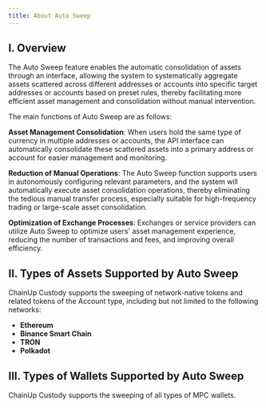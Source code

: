 ```yaml
---
title: About Auto Sweep
---
```


## I. Overview

The Auto Sweep feature enables the automatic consolidation of assets through an interface, allowing the system to systematically aggregate assets scattered across different addresses or accounts into specific target addresses or accounts based on preset rules, thereby facilitating more efficient asset management and consolidation without manual intervention.

The main functions of Auto Sweep are as follows:

**Asset Management Consolidation**: When users hold the same type of currency in multiple addresses or accounts, the API interface can automatically consolidate these scattered assets into a primary address or account for easier management and monitoring.

**Reduction of Manual Operations**: The Auto Sweep function supports users in autonomously configuring relevant parameters, and the system will automatically execute asset consolidation operations, thereby eliminating the tedious manual transfer process, especially suitable for high-frequency trading or large-scale asset consolidation.

**Optimization of Exchange Processes**: Exchanges or service providers can utilize Auto Sweep to optimize users' asset management experience, reducing the number of transactions and fees, and improving overall efficiency.

## II. Types of Assets Supported by Auto Sweep

ChainUp Custody supports the sweeping of network-native tokens and related tokens of the Account type, including but not limited to the following networks:

- **Ethereum**
- **Binance Smart Chain**
- **TRON**
- **Polkadot**

## III. Types of Wallets Supported by Auto Sweep

ChainUp Custody supports the sweeping of all types of MPC wallets.